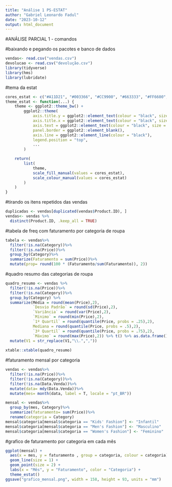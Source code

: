 ```yaml
---
title: "Análise 1 PS-ESTAT"
author: "Gabriel Leonardo Fadul"
date: "2023-10-12"
output: html_document
---
```

#ANÁLISE PARCIAL 1 - comandos


#baixando e pegando os pacotes e banco de dados
```r
vendas<- read.csv("vendas.csv")
devolucao <- read.csv("devolução.csv")
library(tidyverse)
library(hms)
library(lubridate)
```


#tema da estat
```r
cores_estat <- c("#A11D21", "#003366", "#CC9900", "#663333", "#FF6600", "#CC9966", "#999966", "#006606", "#008091", "#041835", "#666666")
theme_estat <- function(...) {
    theme <- ggplot2::theme_bw() +
        ggplot2::theme(
            axis.title.y = ggplot2::element_text(colour = "black", size = 12),
            axis.title.x = ggplot2::element_text(colour = "black", size = 12),
            axis.text = ggplot2::element_text(colour = "black", size = 9.5),
            panel.border = ggplot2::element_blank(),
            axis.line = ggplot2::element_line(colour = "black"),
            legend.position = "top",
            ...
        )

    return(
        list(
            theme,
            scale_fill_manual(values = cores_estat),
            scale_colour_manual(values = cores_estat)
        )
    )
}
```


#tirando os itens repetidos das vendas
```r
duplicadas <- vendas[duplicated(vendas$Product.ID), ]
vendas<- vendas %>%
  distinct(Product.ID, .keep_all = TRUE)
```


#tabela de freq com faturamento por categoria de roupa
```r
tabela <- vendas%>%
  filter(!is.na(Category))%>%
  filter(!is.na(Price))%>%
  group_by(Category)%>%
  summarize(Faturamento = sum(Price))%>%
  mutate(prop= round(100 * (Faturamento/sum(Faturamento)), 2))
```


#quadro resumo das categorias de roupa
```r
quadro_resumo <- vendas %>%
  filter(!is.na(Price))%>%
  filter(!is.na(Category))%>%
  group_by(Category) %>%
  summarize(Média = round(mean(Price),2),
            `Desvio Padrão` = round(sd(Price),2),
            `Variância` = round(var(Price),2),
            `Mínimo` = round(min(Price),2),
            `1º Quartil` = round(quantile(Price, probs = .25),2),
            Mediana = round(quantile(Price, probs = .5),2),
            `3º Quartil` = round(quantile(Price, probs = .75),2),
            `Máximo` = round(max(Price),2)) %>% t() %>% as.data.frame() %>%
  mutate(V1 = str_replace(V1,"\\.",","))
  
xtable::xtable(quadro_resumo)
```


#faturamento mensal por categoria
```r
vendas <- vendas%>%
  filter(!is.na(Price))%>%
  filter(!is.na(Category))%>%
  filter(!is.na(Data.Venda))%>%
  mutate(data= mdy(Data.Venda))%>%
  mutate(mes= month(data, label = T, locale = "pt_BR"))

mensal <- vendas%>%
  group_by(mes, Category)%>%
  summarize(faturamento= sum(Price))%>%
  rename(categoria = Category)
mensal$categoria[mensal$categoria == "Kids' Fashion"] <- "Infantil"
mensal$categoria[mensal$categoria == "Men's Fashion"] <- "Masculino"
mensal$categoria[mensal$categoria == "Women's Fashion"] <- "Feminino"

```


#grafico de faturamento por categoria em cada mês
```r
ggplot(mensal) +
  aes(x = mes, y = faturamento , group = categoria, colour = categoria) +
  geom_line(size = 1) +
  geom_point(size = 2) +
  labs(x = "Mês", y = "Faturamento", color = "Categoria") +
  theme_estat()
ggsave("grafico_mensal.png", width = 158, height = 93, units = "mm")
```


